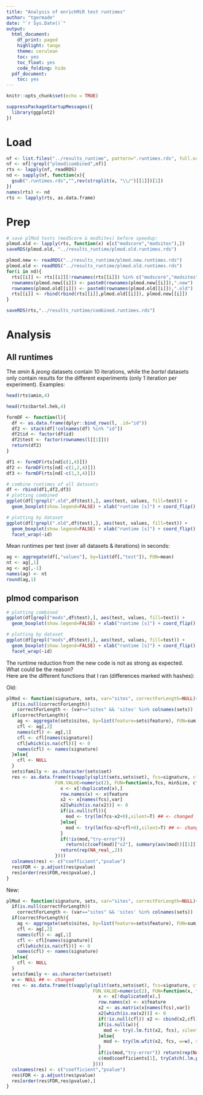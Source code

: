```yaml
---
title: "Analysis of enrichMiR test runtimes"
author: "tgermade"
date: "`r Sys.Date()`"
output:
  html_document:
    df_print: paged
    highlight: tango
    theme: cerulean
    toc: yes
    toc_float: yes
    code_folding: hide
  pdf_document:
    toc: yes
---
```


<style>
  .main-container {
    max-width: 1500px !important;
  }
</style>


```r
knitr::opts_chunk$set(echo = TRUE)
```

```r
suppressPackageStartupMessages({
  library(ggplot2)
})
```

# Load

```r
nf <- list.files("../results_runtime", pattern=".runtimes.rds", full.names=TRUE)
nf <- nf[!grepl("plmod|combined",nf)]
rts <- lapply(nf, readRDS)
nd <- sapply(nf, function(x){
  gsub(".runtimes.rds","",rev(strsplit(x, "\\/")[[1]])[1])
})
names(rts) <- nd
rts <- lapply(rts, as.data.frame)
```

# Prep  

```r
# save plMod tests (modScore & modSites) before speedup:
plmod.old <- lapply(rts, function(x) x[c("modscore","modsites"),])
saveRDS(plmod.old, "../results_runtime/plmod.old.runtimes.rds")
```

```r
plmod.new <- readRDS("../results_runtime/plmod.new.runtimes.rds")
plmod.old <- readRDS("../results_runtime/plmod.old.runtimes.rds")
for(i in nd){
  rts[[i]] <- rts[[i]][!rownames(rts[[i]]) %in% c("modscore","modsites"),]
  rownames(plmod.new[[i]]) <- paste0(rownames(plmod.new[[i]]),".new")
  rownames(plmod.old[[i]]) <- paste0(rownames(plmod.old[[i]]),".old")
  rts[[i]] <- rbind(rbind(rts[[i]],plmod.old[[i]]), plmod.new[[i]])
}
```

```r
saveRDS(rts,"../results_runtime/combined.runtimes.rds")
```

# Analysis

## All runtimes  

The *amin* & *jeong* datasets contain 10 iterations, while the *bartel* datasets only contain results for the different experiments (only 1 iteration per experiment). Examples:  

```r
head(rts$amin,4)
```

```r
head(rts$bartel.hek,4)
```

```r
formDF <- function(l){
  df <- as.data.frame(dplyr::bind_rows(l, .id="id"))
  df2 <- stack(df[!colnames(df) %in% "id"])
  df2$id <- factor(df$id)
  df2$test <- factor(rownames(l[[1]]))
  return(df2)
}
```

```r
df1 <- formDF(rts[nd[c(1,4)]])
df2 <- formDF(rts[nd[-c(1,2,4)]])
df3 <- formDF(rts[nd[-c(1,3,4)]])
```

```r
# combine runtimes of all datasets
df <- rbind(df1,df2,df3)
# plotting combined
ggplot(df[!grepl(".old",df$test),], aes(test, values, fill=test)) + 
  geom_boxplot(show.legend=FALSE) + xlab("runtime [s]") + coord_flip()
```

```r
# plotting by dataset
ggplot(df[!grepl(".old",df$test),], aes(test, values, fill=test)) + 
  geom_boxplot(show.legend=FALSE) + xlab("runtime [s]") + coord_flip() + 
  facet_wrap(~id)
```

Mean runtimes per test (over all datasets & iterations) in seconds:   

```r
ag <- aggregate(df[,"values"], by=list(df[,"test"]), FUN=mean)
nt <- ag[,1]
ag <- ag[,-1]
names(ag) <- nt
round(ag,1)
```

## plmod comparison  

```r
# plotting combined
ggplot(df[grepl("mods",df$test),], aes(test, values, fill=test)) + 
  geom_boxplot(show.legend=FALSE) + xlab("runtime [s]") + coord_flip()
```

```r
# plotting by dataset
ggplot(df[grepl("mods",df$test),], aes(test, values, fill=test)) + 
  geom_boxplot(show.legend=FALSE) + xlab("runtime [s]") + coord_flip() + 
  facet_wrap(~id)
```

The runtime reduction from the new code is not as strong as expected. What could be the reason?  
Here are the different functions that I ran (differences marked with hashes):  

Old:  

```r
plMod <- function(signature, sets, var="sites", correctForLength=NULL){
  if(is.null(correctForLength)) 
    correctForLength <- (var=="sites" && 'sites' %in% colnames(sets))
  if(correctForLength){
    ag <- aggregate(sets$sites, by=list(feature=sets$feature), FUN=sum)
    cfl <- ag[,2]
    names(cfl) <- ag[,1]
    cfl <- cfl[names(signature)]
    cfl[which(is.na(cfl))] <- 0
    names(cfl) <- names(signature)
  }else{
    cfl <- NULL
  }
  sets$family <- as.character(sets$set)
  res <- as.data.frame(t(vapply(split(sets,sets$set), fcs=signature, cfl=cfl, 
                  FUN.VALUE=numeric(2), FUN=function(x,fcs, minSize, cfl){
                    x <- x[!duplicated(x),]
                    row.names(x) <- x$feature
                    x2 <- x[names(fcs),var]
                    x2[which(is.na(x2))] <- 0
                    if(is.null(cfl)){
                      mod <- try(lm(fcs~x2+0),silent=T) ## <- changed
                    }else{
                      mod <- try(lm(fcs~x2+cfl+0),silent=T) ## <- changed
                    }
                    if(!is(mod,"try-error"))
                      return(c(coef(mod)["x2"], summary(aov(mod))[[1]]["x2","Pr(>F)"])) ## <- changed
                    return(rep(NA_real_,2))
                  })))
  colnames(res) <- c("coefficient","pvalue")
  res$FDR <- p.adjust(res$pvalue)
  res[order(res$FDR,res$pvalue),]
}
```

New:  

```r
plMod <- function(signature, sets, var="sites", correctForLength=NULL){
  if(is.null(correctForLength)) 
    correctForLength <- (var=="sites" && 'sites' %in% colnames(sets))
  if(correctForLength){
    ag <- aggregate(sets$sites, by=list(feature=sets$feature), FUN=sum)
    cfl <- ag[,2]
    names(cfl) <- ag[,1]
    cfl <- cfl[names(signature)]
    cfl[which(is.na(cfl))] <- 0
    names(cfl) <- names(signature)
  }else{
    cfl <- NULL
  }
  sets$family <- as.character(sets$set)
  w <- NULL ## <- changed
  res <- as.data.frame(t(vapply(split(sets,sets$set), fcs=signature, cfl=cfl, 
                                FUN.VALUE=numeric(2), FUN=function(x, fcs, cfl){
                                  x <- x[!duplicated(x),]
                                  row.names(x) <- x$feature
                                  x2 <- as.matrix(x[names(fcs),var])
                                  x2[which(is.na(x2))] <- 0
                                  if(!is.null(cfl)) x2 <- cbind(x2,cfl) ## <- changed
                                  if(is.null(w)){
                                    mod <- try(.lm.fit(x2, fcs), silent=TRUE) ## <- changed
                                  }else{
                                    mod <- try(lm.wfit(x2, fcs, w=w), silent=TRUE) ## <- changed
                                  }
                                  if(is(mod,"try-error")) return(rep(NA_real_,2))
                                  c(mod$coefficients[1], tryCatch(.lm.pval(mod,w)[1], error=function(e) NA)) ## <- changed
                                })))
  colnames(res) <- c("coefficient","pvalue")
  res$FDR <- p.adjust(res$pvalue)
  res[order(res$FDR,res$pvalue),]
}
```







